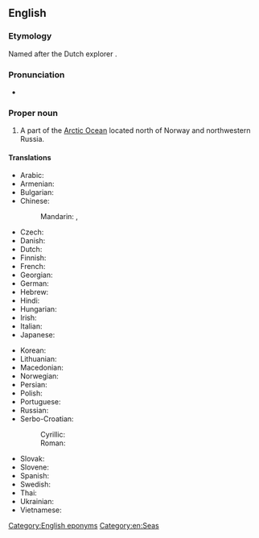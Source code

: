 ==English==
{{wikipedia}}

===Etymology===
Named after the Dutch explorer {{w|Willem Barentsz}}.

===Pronunciation===
* {{IPA|en|/ˈbæɹənts ˈsi/|/ˈbɛəɹənts ˈsi/}}

===Proper noun===
{{en-proper noun|head=[[Barents]] [[sea|Sea]]}}

# A part of the [[Arctic Ocean]] located north of Norway and northwestern Russia.

====Translations====
{{trans-top|part of the Arctic Ocean}}
* Arabic: {{t|ar|بَحْر بَارَنْتْس|m}}
* Armenian: {{t+|hy|Բարենցի ծով}}
* Bulgarian: {{t|bg|Ба́ренцово море|n}}
* Chinese:
*: Mandarin: {{t+|cmn|巴倫支海|sc=Hani}}, {{t+|cmn|巴伦支海|tr=Bālúnzhī hǎi|sc=Hani}}
* Czech: {{t+|cs|Barentsovo moře|n}}
* Danish: {{t|da|Barentshavet|n}} {{qualifier|definite form}}
* Dutch: {{t+|nl|Barentszzee|f}}
* Finnish: {{t+|fi|Barentsinmeri}}
* French: {{t+|fr|mer de Barents|f}}
* Georgian: {{t|ka|ბარენცის ზღვა}}
* German: {{t+|de|Barentssee|f}}
* Hebrew: {{t|he|ים ברנץ}}
* Hindi: {{t|hi|बेरिंट सागर}}
* Hungarian: {{t+|hu|Barents-tenger}}
* Irish: {{t|ga|Muir Barents|f}}
* Italian: {{t|it|mare di Barents|m}}
* Japanese: {{t|ja|バレンツ海|tr=Barentsu-kai}}
{{trans-mid}}
* Korean: {{t+|ko|^바렌츠 해}}
* Lithuanian: {{t|lt|Barenco jūra|f}}
* Macedonian: {{t|mk|Баренцово Море|n}}
* Norwegian: {{t|no|Barentshavet|n}}
* Persian: {{t|fa|دریای بارنتز|tr=daryâ-ye bârentz}}
* Polish: {{t+|pl|Morze Barentsa|n}}
* Portuguese: {{t|pt|Mar de Barents|m}}
* Russian: {{t+|ru|Ба́ренцево мо́ре|n}}
* Serbo-Croatian:
*: Cyrillic: {{t|sh|Баренцово море|n|sc=Cyrl}}
*: Roman: {{t|sh|Barentsovo more|n}}
* Slovak: {{t|sk|Barentsovo more|n}}
* Slovene: {{t|sl|Barentsovo morje|n}}
* Spanish: {{t|es|mar de Barents|m}}
* Swedish: {{t|sv|Barents hav|n}}
* Thai: {{t|th|ทะเลแบเร็นตส์|tr=tálay bærĕnt}}
* Ukrainian: {{t|uk|Ба́ренцове мо́ре|n}}
* Vietnamese: {{t|vi|biển Barents}}
{{trans-bottom}}

[[Category:English eponyms]]
[[Category:en:Seas]]